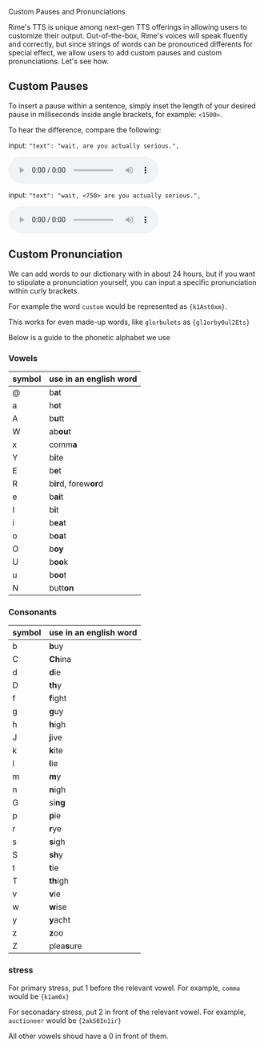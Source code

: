 
Custom Pauses and Pronunciations



Rime's TTS is unique among next-gen TTS offerings in allowing users to customize their output. Out-of-the-box, Rime's voices will speak fluently and correctly, but since strings of words can be pronounced differents for special effect, we allow users to add custom pauses and custom pronunciations. Let's see how.


## Custom Pauses

To insert a pause within a sentence, simply inset the length of your desired pause in milliseconds inside angle brackets, for example: `<1500>`.

To hear the difference, compare the following:

input:    `"text": "wait, are you actually serious.",`

<audio controls src="https://rime.ai/sounds/docs/wait_no_pause.wav"></audio>  


input:    `"text": "wait, <750> are you actually serious.",`

<audio controls src="https://rime.ai/sounds/docs/wait_750.wav"></audio>  



## Custom Pronunciation

We can add words to our dictionary with in about 24 hours, but if you want to stipulate a pronunciation yourself, you can input a specific pronunciation within curly brackets. 

For example the word `custom` would be represented as `{k1Ast0xm}`.

This works for even made-up words, like `glorbulets` as `{gl1orby0ul2Ets}`

Below is a guide to the phonetic alphabet we use


### Vowels

|   symbol     |   use in an english word              
|-----------------|--------------------------|
| @ | b**a**t |
| a | h**o**t |
| A | b**u**tt |
| W | ab**ou**t |
| x | comm**a** |
| Y | b**i**te |
| E | b**e**t |
| R | b**ir**d, forew**or**d |
| e | b**ai**t |
| I | b**i**t |
| i | b**ea**t |
| o | b**oa**t |
| O | b**oy** |
| U | b**oo**k |
| u | b**oo**t |
| N | butt**on** |


### Consonants

|   symbol     |   use in an english word              
|-----------------|--------------------------|
| b | **b**uy |
| C | **Ch**ina |
| d | **d**ie |
| D | **th**y |
| f | **f**ight |
| g | **g**uy |
| h | **h**igh |
| J | **j**ive |
| k | **k**ite |
| l | **l**ie |
| m | **m**y |
| n | **n**igh |
| G | si**ng** |
| p | **p**ie |
| r | **r**ye  |
| s | **s**igh |
| S | **sh**y |
| t | **t**ie |
| T | **th**igh |
| v | **v**ie |
| w | **w**ise |
| y | **y**acht |
| z | **z**oo |
| Z | plea**s**ure |

### stress

For primary stress, put 1 before the relevant vowel. For example, `comma` would be `{k1am0x}`

For seconadary stress, put 2 in front of the relevant vowel. For example, `auctioneer` would be `{2akS0In1ir}`

All other vowels shoud have a 0 in front of them.
